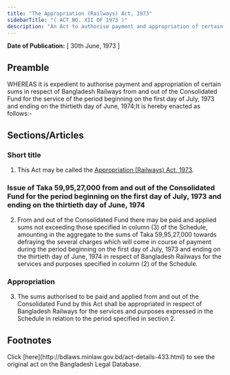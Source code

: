 ```yaml
---
title: "The Appropriation (Railways) Act, 1973"
sidebarTitle: "( ACT NO. XII OF 1973 )"
description: "An Act to authorise payment and appropriation of certain sums in respect of Bangladesh Railways from and out of the Consolidated Fund for the service of the period beginning on the first day of July, 1973, and ending on the thirtieth day of June, 1974"
---
```


**Date of Publication:** [ 30th June, 1973 ]

## Preamble

WHEREAS it is expedient to authorise payment and appropriation of certain sums in respect of Bangladesh Railways from and out of the Consolidated Fund for the service of the period beginning on the first day of July, 1973 and ending on the thirtieth day of June, 1974;It is hereby enacted as follows:-

## Sections/Articles

### Short title

1. This Act may be called the [Appropriation (Railways) Act, 1973](/laws/act-433 "Appropriation (Railways) Act, 1973").

### Issue of Taka 59,95,27,000 from and out of the Consolidated Fund for the period beginning on the first day of July, 1973 and ending on the thirtieth day of June, 1974

2. From and out of the Consolidated Fund there may be paid and applied sums not exceeding those specified in column (3) of the Schedule, amounting in the aggregate to the sums of Taka 59,95,27,000 towards defraying the several charges which will come in course of payment during the period beginning on the first day of July, 1973 and ending on the thirtieth day of June, 1974 in respect of Bangladesh Railways for the services and purposes specified in column (2) of the Schedule.

### Appropriation

3. The sums authorised to be paid and applied from and out of the Consolidated Fund by this Act shall be appropriated in respect of Bangladesh Railways for the services and purposes expressed in the Schedule in relation to the period specified in section 2.

## Footnotes

<Note>
  Click [here](http://bdlaws.minlaw.gov.bd/act-details-433.html) to see the original act on the Bangladesh Legal Database.
</Note>
